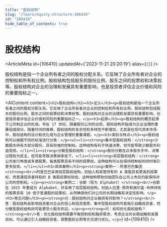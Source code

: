 ```yaml
---
title: "股权结构"
slug: "/learn/equity-structure-106410"
id: "106410"
hide_table_of_contents: true
---
```



# 股权结构

<ArticleMeta id={106410} updatedAt={'2023-11-21 20:20:19'} alias={`[]`} />
<div className='border-solid border-b border-t-0 my-4 border-[var(--ifm-color-gray-300)]' />

股权结构是指一个企业所有者之间的股权分配关系。它反映了企业所有者对企业的控制权和所有权比例。股权结构包括股东的股份比例、股东之间的投票权和决策权等。股权结构对企业的治理和发展具有重要影响，也是投资者评估企业价值和风险的重要指标之一。

<AIContent content={`<h2>股权结构</h2><h3>定义</h3><p>股权结构是指一个企业所有者之间的股权分配关系。它反映了企业所有者对企业的控制权和所有权比例。股权结构包括股东的股份比例、股东之间的投票权和决策权等。股权结构对企业的治理和发展具有重要影响，也是投资者评估企业价值和风险的重要指标之一。</p><h3>起源</h3><p>股权结构的概念起源于公司制企业的形成。早在 17 世纪，随着股份公司的出现，股权结构开始成为企业治理的重要组成部分。随着时间的推移，股权结构的复杂性和多样性不断增加，尤其是在现代资本市场中，股权结构的设计和优化成为企业管理的重要课题。</p><h3>类别与特点</h3><p>股权结构可以根据不同的标准进行分类：</p><ul><li><strong>集中型股权结构：</strong>少数股东持有大部分股份，具有较强的控制权。这种结构有利于快速决策，但可能导致少数股东利益受损。</li><li><strong>分散型股权结构：</strong>股份分散在众多股东手中，决策过程较为民主，但可能导致决策效率低下。</li><li><strong>双层股权结构：</strong>公司发行两类或多类股票，每类股票具有不同的投票权。这种结构可以在保持控制权的同时吸引更多投资。</li></ul><h3>具体案例</h3><p><strong>案例一：阿里巴巴集团</strong><br/>阿里巴巴采用双层股权结构，创始人和高管持有的 A 类股具有更高的投票权，而普通投资者持有的 B 类股投票权较低。这种结构帮助创始团队在公司上市后仍能保持对公司的控制权。</p><p><strong>案例二：谷歌（现为 Alphabet）</strong><br/>谷歌在 2015 年重组为 Alphabet，并采用了双层股权结构。创始人拉里·佩奇和谢尔盖·布林持有的股票具有 10 倍于普通股的投票权，从而确保他们对公司的长期战略有决定性影响。</p><h3>常见问题</h3><p><strong>问：股权结构对企业融资有何影响？</strong><br/>答：股权结构会影响投资者对企业的信心和投资意愿。集中型股权结构可能吸引战略投资者，而分散型股权结构则可能更受小股东欢迎。</p><p><strong>问：如何优化股权结构？</strong><br/>答：优化股权结构需要平衡控制权和融资需求，考虑企业的长期战略和发展目标。可以通过引入战略投资者、调整股权比例等方式进行优化。</p>`} id={106410} />
